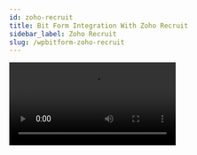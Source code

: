 ```yaml
---
id: zoho-recruit
title: Bit Form Integration With Zoho Recruit 
sidebar_label: Zoho Recruit
slug: /wpbitform-zoho-recruit
---
```


<Video youtube src="Bj-oMYQLDqI" />
<br/>

Using **Zoho Recruit integration** with WordPress form builder, you can automatically push your WordPress form data in Recruit modules. You can easily integrate without any coding. This Documentation goes through the configuration process.


## Authorization Settings

First, you have to log-in to your WordPress dashboard. Then click on Bit form from the left sidebar. Select an existing form that you want to integrate with Zoho Recruit if you don’t have any form please create a new form. Please follow the screenshots below:

<Image src="Zoho Recruit/1.create_form" alt="Zoho Recruit" w="1020" h="300" />

Then click on the Settings menu from the top navigation bar.Navigate to ***Settings->Integrations->Click on (+) ->Select Zoho Recruit**. Please follow the screenshots below:

<Image src="Zoho Recruit/2.Homepage" alt="Zoho Recruit" w="1020" h="300" />

<Image src="Zoho Recruit/3.Bit-Form-to-Zoho-Recruit-integraton-select" alt="Zoho Recruit" w="1020" h="300" />

Select a data center from the dropdown. Then click on the ***Zoho API Console***. Navigate to ***API Console->Get Started->Server-based Applications***
. Please follow the screenshots below

<Image src="Zoho Recruit/4.Recruit-768x364" alt="Zoho Recruit" w="1020" h="300" />

<Image src="Zoho Recruit/5.GetStarted" alt="Zoho Recruit" w="1020" h="300" />

<Image src="Zoho Recruit/6.api-console-server-based" alt="Zoho Recruit" w="1020" h="300" />

Fill those fields (Homepage URL and Authorized Redirect URLs) the same as your Integration Homepage. Then click UPDATE.

<Image src="Zoho Recruit/7.Client-Details" alt="Zoho Recruit" w="1020" h="300" />

A Client ID and a Client Secret will be generate. Then go to Client Secret tab.

<Image src="Zoho Recruit/8.Client-Secret" alt="Zoho Recruit" w="1020" h="300" />

Then copy the Client ID and Client Secret and paste them to the Bit Form integration page. Then click on the Authorize button (wait for a few seconds). After the successful authorization click on the Next button.

<Image src="Zoho Recruit/9.Bit-Form-to-Zoho-Recruit-Authorize" alt="Zoho Recruit" w="1020" h="300" />

<Image src="Zoho Recruit/10.Accept" alt="Zoho Recruit" w="1020" h="300" />

<Image src="Zoho Recruit/11.Bit-Form-to-Zoho-Recruit-Authorization" alt="Zoho Recruit" w="1020" h="300" />

Select the required Recruit module from the dropdown.

<Image src="Zoho Recruit/12.Module-1024x491" alt="Zoho Recruit" w="1020" h="300" />

## Integration Settings

Map all the mandatory Recruit fields to the corresponding fields in your form.

<Image src="Zoho Recruit/13Field-Mapping" alt="Zoho Recruit" w="1020" h="300" />

If you use File Upload field should to map this separately.

<Image src="Zoho Recruit/14.File-Upload" alt="Zoho Recruit" w="1020" h="250" />

You can send data to Zoho Recruit related list from Bit Form. Select the required related list module and layout from the drop-down provided. Then map the mandatory field. To map more fields, click on the (+).

<Video youtube src="OFHoPhjJoLY" />

<Image src="Zoho Recruit/15.RelatedList" alt="Zoho Recruit" w="1020" h="300" />

## Actions

***1.Workflow:*** Select this option to trigger the Zoho Recruit workflow for the selected module. If you didn’t select this option Zoho Recruit workflow for the selected module doesn’t work.

<Video youtube src="dfDmU0Q3sBE" />

<Image src="Zoho Recruit/16.Workflow" alt="Zoho Recruit" w="1020" h="150" />

***2.Approval***: Select this option to automatically send form data to your Zoho Recruit approval list instead of adding them.

<Video youtube src="OyY13BFTLvU" />

<Image src="Zoho Recruit/17.Approval" alt="Zoho Recruit" w="1020" h="150" />

***3. Upsert Record:*** When you choose the ***Upsert Record*** option, if a record with the identical value exists in Zoho Recruit, then it will be updated with the new values. If not, a new record will be created.

<Video youtube src="gexJKzSp0hE" />

<Image src="Zoho Recruit/18.Upsert" alt="Zoho Recruit" w="1020" h="150" />

Select this option you can set a record owner of the sent record. For this, you have to copy the Owner ID from Zoho Recruit and paste it here.

<Video youtube src="gexJKzSp0hE" />

<Video src="19.Bit-Form-to-Zoho-Recruit-integration-owner-id-" alt="Zoho CRM" w="800" h="400" />

Map all the fields, select the necessary Actions to be performed on integration and then click on the Save button to save your settings.

**Supported Field Types  :**

These are the Bit Forms fields that can be mapped with the respective fields in Zoho CRM.

<Image src="Zoho Recruit/Fields1" alt="Zoho Recruit" w="1020" h="400" />

<Image src="Zoho Recruit/Fields2" alt="Zoho Recruit" w="1020" h="350" />

In the end, create a Workflow for triggering the integration. Select the integration which you created before.

<Video src="Bit-Form-to-Zoho-Recruit-workflow" alt="Zoho CRM" w="800" h="300" />



<Feedback/>